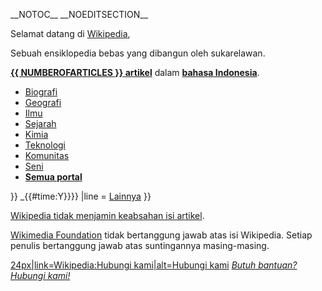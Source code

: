 __NOTOC__ __NOEDITSECTION__
<!-- <templatestyles src="Template:Halaman Utama/style.css" /> -->
<div id="atas">
  <div class="nomobile mp-header">
    <div class="mp-header__main">
      <div class="mp-header__welcome">
        <!-- prettier-ignore -->
        <div class="mp-header__welcome-hero"><!--
            -->Selamat datang di [[Wikipedia]],<!--
            --></div>

        <!-- prettier-ignore -->
        <div class="mp-header__welcome-subtitle"><!--
            -->Sebuah ensiklopedia bebas yang dibangun oleh sukarelawan.<!--
            --></div>
      </div>

      <!-- prettier-ignore -->
      <div class="mp-header__statistics"><!--
        -->'''[[Istimewa:Statistik|{{ NUMBEROFARTICLES }} artikel]]''' dalam '''[[bahasa Indonesia]]'''.<!--
        --></div>
    </div>
    <!-- prettier-ignore -->
    <div class="mp-header__portal hlist">
* [[Portal:Biografi|Biografi]]
* [[Portal:Geografi|Geografi]]
* [[Portal:Ilmu|Ilmu]] 
* [[Portal:Sejarah|Sejarah]]
* [[Portal:Kimia|Kimia]]
* [[Portal:Teknologi|Teknologi]]
* [[Portal:Komunitas|Komunitas]]
* [[Portal:Seni|Seni]]
* '''[[Portal:Daftar portal|Semua portal]]'''
    </div>
  </div>
</div>
<div class="mp-main-content">
  <!-- prettier-ignore -->
  <div class="mp-main-content__focus">
<!-- ============== ARTIKEL PILIHAN ================ -->
{{Halaman Utama/Box3
|title   = Artikel pilihan
|id      = mf-artikelpilihan
|image   = HSutvald2.svg
|content = {{Wikipedia:Artikel Pilihan/{{CURRENTWEEK}} {{CURRENTYEAR}}}}
}}
<!-- ================== PERISTIWA TERKINI =============== -->
{{Halaman Utama/Box3
|title   = Peristiwa terkini
|id      = mf-peristiwaterkini
|image   = HSAktuell.svg
|content = {{Peristiwa terkini}}
}}
<!-- ================== HARI INI DALAM SEJARAH =============== -->
{{Halaman Utama/Box3
|title   = Hari ini dalam sejarah
|id      = mf-hids
|image   = HSDagensdatum.svg
|content = {{Hari Ini Dalam Sejarah}}
}}
<!-- ============== TAHUKAH ANDA ================= -->
{{Halaman Utama/Box3
|title   = Tahukah Anda
|id      = mf-tahukahanda
|image   = HSVissteduatt.svg
|content = {{clr}}{{Wikipedia:Tahukah Anda/{{CURRENTDAY}} {{CURRENTMONTHNAME}}}}
|line    = {{clear}}{{nobr|[[Wikipedia:Tahukah Anda|Arsip]]{{,}} [[Wikipedia:Artikel pertama Anda|Memulai artikel baru]]}}
}}
<!-- =============  GAMBAR PILIHAN ================== nomobile karena Templat:GP2 tidak bagus untuk tampilan seluler -->
{{Halaman Utama/Box3
|id      = mf-gambarpilihan
|title   = Gambar pilihan
|class   = nomobile
|image   = HSBild.svg
|content = {{Wikipedia:Gambar pilihan/{{#expr:ceil (({{#time:z}} +1) div 4)}}_{{#time:Y}}}}
|line    = [[Wikipedia:Gambar pilihan|Lainnya]]
}}
  </div>
  <!-- prettier-ignore -->
  <div class="mp-main-content__other nomobile">
<!-- ========================= WIKIPEDIA DALAM BAHASA LAIN =============== -->
{{Halaman Utama/Box4
| image   = W-circle.svg
| title   = Mari bergabung!
| content = {{Halaman Utama/Sambutan}}
}}
<!-- ========================= PARTISIPASI =============== -->
{{Halaman Utama/Box4
| image   = {{{img1|Text-x-generic with pencil-2.svg}}}
| title   = {{{jud1|Tantangan kolaborasi}}}
| content = 
{{Templat:Halaman Utama/Modul partisipasi}}
}}
<!-- ========================= KOMUNITAS =============== -->
{{Halaman Utama/Box4
| image   = HSSamarbete.svg
| title   = Komunitas
| content = 
{{Halaman Utama/Modul_komunitas}}
}}
<!-- ================== PROYEK WMF LAIN  =============== -->
{{Halaman Utama/Box4
| image   = Wikimedia-logo-circle.svg
| title   = Proyek Wikimedia lain
| content = {{Halaman Utama/ProyekWMF}}
}}
    </div>
</div>
<div class="mp-footer">
  <div class="mp-footer__main">
    <!-- prettier-ignore -->
    <div class="mp-footer__title"><!--
    -->[[Wikipedia:Penyangkalan umum|Wikipedia tidak menjamin keabsahan isi artikel]].<!--
    --></div>
    <!-- prettier-ignore -->
    <div class="mp-footer__subtitle"><!--
    -->[[Wikimedia Foundation]] tidak bertanggung jawab atas isi Wikipedia. Setiap penulis bertanggung jawab atas suntingannya masing-masing.<!--
    --></div>
  </div>
  <!-- prettier-ignore -->
  <div class="mp-footer__contact-us"><!--
  -->[[Berkas:Crystal 128 mail.png|24px|link=Wikipedia:Hubungi kami|alt=Hubungi kami]] ''[[Wikipedia:Hubungi kami|Butuh bantuan? Hubungi kami!]]''<!--
  --></div>
</div>
